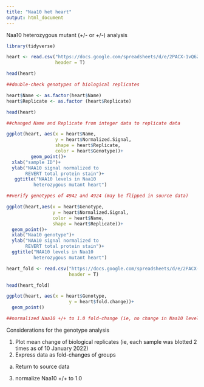```yaml
---
title: "Naa10 het heart"
output: html_document
---
```


Naa10 heterozygous mutant (+/- or +/-) analysis


```r
library(tidyverse)

heart <- read.csv("https://docs.google.com/spreadsheets/d/e/2PACX-1vQ6Zsk-kGVqB3DlzX_VtZE5cRNqqM5NX5rfdp5t1kuEkH6PAKf76ozEFmqklqKIFZqWvjzcx_mOV5K6/pub?gid=0&single=true&output=csv",
                  header = T)


```

```r
head(heart)

##double-check genotypes of biological replicates
```


```r
heart$Name <- as.factor(heart$Name)
heart$Replicate <- as.factor (heart$Replicate)

head(heart)

##changed Name and Replicate from integer data to replicate data
```


```r
ggplot(heart, aes(x = heart$Name,
                  y = heart$Normalized.Signal,
                  shape = heart$Replicate,
                  color = heart$Genotype))+
         geom_point()+
  xlab("sample ID")+
  ylab("NAA10 signal normalized to
       REVERT total protein stain")+
   ggtitle("NAA10 levels in Naa10
          heterozygous mutant heart")

##verify genotypes of 4942 and 4924 (may be flipped in source data)
```

```r
ggplot(heart,aes(x = heart$Genotype,
                 y = heart$Normalized.Signal,
                 color = heart$Name,
                 shape = heart$Replicate))+
  geom_point()+
  xlab("Naa10 genotype")+
  ylab("NAA10 signal normalized to
       REVERT total protein stain")+
  ggtitle("NAA10 levels in Naa10
          heterozygous mutant heart")
```


```r
heart_fold <- read.csv("https://docs.google.com/spreadsheets/d/e/2PACX-1vQ6Zsk-kGVqB3DlzX_VtZE5cRNqqM5NX5rfdp5t1kuEkH6PAKf76ozEFmqklqKIFZqWvjzcx_mOV5K6/pub?gid=194880494&single=true&output=csv",
                       header = T)

head(heart_fold)
```

```r
ggplot(heart, aes(x = heart$Genotype,
                       y = heart$fold.change))+
  geom_point()

##normalized Naa10 +/+ to 1.0 fold-change (ie, no change in Naa10 levels)
```



Considerations for the genotype analysis

1. Plot mean change of biological replicates (ie, each sample was blotted 2 times as of 10 January 2022)
2. Express data as fold-changes of groups
  a. Return to source data
3. normalize Naa10 +/+ to 1.0